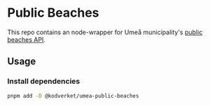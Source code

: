# Public Beaches

This repo contains an node-wrapper for Umeå municipality's [public beaches API](https://opendata.umea.se/explore/dataset/badplatser/api/).

## Usage

<Steps>

### Install dependencies

```bash
pnpm add -D @kodverket/umea-public-beaches
```

</Steps>

